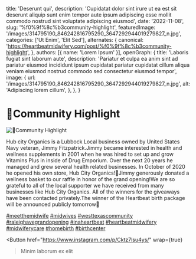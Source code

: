  title: 'Deserunt qui',
  description: 'Cupidatat dolor sint irure ut ea est sit deserunt aliquip sunt enim tempor aute ipsum adipiscing esse mollit commodo nostrud sint voluptate adipiscing eiusmod',
  date: '2022-11-08',
  slug: '%f0%9f%8c%b3community-highlight',
  featuredImage: '/images/314795190_846242816795290_3647292944019279827_n.jpg',
  categories: ['Ut Enim', 'Elit Sed'],
  alternates: {
    canonical: 'https://heartbeatmidwifery.com/post/%f0%9f%8c%b3community-highlight',
  },
  authors: [{ name: 'Lorem Ipsum' }],
  openGraph: {
    title: 'Laboris fugiat sint laborum aute',
    description: 'Pariatur et culpa ea anim sint ad pariatur eiusmod incididunt ipsum cupidatat pariatur cupidatat cillum aliqua veniam eiusmod nostrud commodo sed consectetur eiusmod tempor',
    image: {
      url: '/images/314795190_846242816795290_3647292944019279827_n.jpg',
      alt: 'Adipiscing lorem cillum',
    },
  },
}


# 🌳Community Highlight

<Image
  src="/images/314795190_846242816795290_3647292944019279827_n.jpg"
  size="large"
  wrap={true}
  alt="🌳Community Highlight"
/>

Hub city Organics is a Lubbock Local business owned by United States Navy veteran, Jimmy Fitzpatrick.Jimmy became interested in health and wellness supplements in 2001 when he was hired to set up and grow Vitamins Plus in inside of Drug Emporium. Over the next 20 years he managed and grew several health related businesses. In October of 2020 he opened his own store, Hub City Organics!🍃Jimmy generously donated a wellness basket to our raffle in honor of the grand opening!We are so grateful to all of the local supporter we have received from many businesses like Hub City Organics. All of the winners for the giveaways have been contacted privately.The winner of the Heartbeat birth package will be announced publicly tomorrow💛

[#meetthemidwife](https://www.instagram.com/explore/tags/meetthemidwife/) [#midwives](https://www.instagram.com/explore/tags/midwives/) [#westtexascommunity](https://www.instagram.com/explore/tags/westtexascommunity/) [#raleighavegrandopening](https://www.instagram.com/explore/tags/raleighavegrandopening/) [#inaheartbeat](https://www.instagram.com/explore/tags/inaheartbeat/) [#heartbeatmidwifery](https://www.instagram.com/explore/tags/heartbeatmidwifery/) [#midwiferycare](https://www.instagram.com/explore/tags/midwiferycare/) [#homebirth](https://www.instagram.com/explore/tags/homebirth/) [#birthcenter](https://www.instagram.com/explore/tags/birthcenter/)

<Button
  href="https://www.instagram.com/p/Cktz7lsu4ys/"
  wrap={true}
>Minim laborum ex elit</Button>
